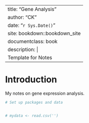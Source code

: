 
--- 
title: "Gene Analysis"
author: "CK "
date: "`r Sys.Date()`"
site: bookdown::bookdown_site
documentclass: book
description: |
  Template for Notes
---

# Introduction
My notes on gene expression analysis.

```r
# Set up packages and data 


# mydata <- read.csv('')

```
